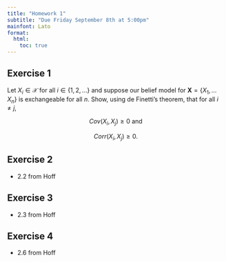```yaml
---
title: "Homework 1"
subtitle: "Due Friday September 8th at 5:00pm"
mainfont: Lato
format: 
  html:
    toc: true
---
```


## Exercise 1

Let $X_i \in \mathcal{X}$ for all $i \in \{1, 2, \ldots\}$ and suppose our belief model for $\mathbf{X} = \{ X_1, \ldots X_n \}$ is exchangeable for all $n$. Show, using de Finetti's theorem, that for all $i \neq j$,

$$
Cov(X_i, X_j) \geq 0 \text{ and }
$$

$$
Corr(X_i, X_j) \geq 0.
$$

## Exercise 2

- 2.2 from Hoff

## Exercise 3

- 2.3 from Hoff

## Exercise 4

- 2.6 from Hoff